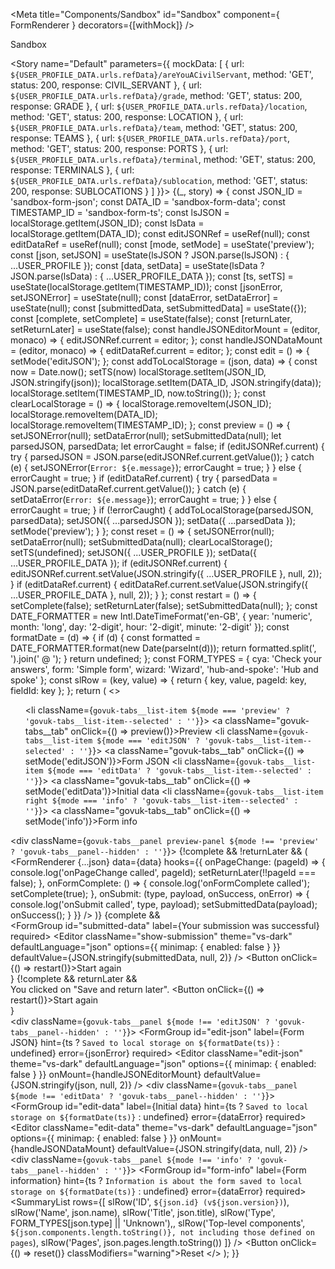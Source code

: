 <!-- Global imports -->

<!-- JSON documents -->

<!-- Local imports -->

<!-- Styles -->

<Meta title="Components/Sandbox" id="Sandbox" component={ FormRenderer } decorators={[withMock]} />

<Heading size="xl">Sandbox</Heading>

<Story name="Default" parameters={{
  mockData: [
    {
      url: `${USER_PROFILE_DATA.urls.refData}/areYouACivilServant`,
      method: 'GET',
      status: 200,
      response: CIVIL_SERVANT
    },
    {
      url: `${USER_PROFILE_DATA.urls.refData}/grade`,
      method: 'GET',
      status: 200,
      response: GRADE
    },
    {
      url: `${USER_PROFILE_DATA.urls.refData}/location`,
      method: 'GET',
      status: 200,
      response: LOCATION
    },
    {
      url: `${USER_PROFILE_DATA.urls.refData}/team`,
      method: 'GET',
      status: 200,
      response: TEAMS
    },
    {
      url: `${USER_PROFILE_DATA.urls.refData}/port`,
      method: 'GET',
      status: 200,
      response: PORTS
    },
    {
      url: `${USER_PROFILE_DATA.urls.refData}/terminal`,
      method: 'GET',
      status: 200,
      response: TERMINALS
    },
        {
      url: `${USER_PROFILE_DATA.urls.refData}/sublocation`,
      method: 'GET',
      status: 200,
      response: SUBLOCATIONS
    }
  ]
}}>
  {(_, story) => {
    const JSON_ID = 'sandbox-form-json';
    const DATA_ID = 'sandbox-form-data';
    const TIMESTAMP_ID = 'sandbox-form-ts';
    const lsJSON = localStorage.getItem(JSON_ID);
    const lsData = localStorage.getItem(DATA_ID);
    const editJSONRef = useRef(null);
    const editDataRef = useRef(null);
    const [mode, setMode] = useState('preview');
    const [json, setJSON] = useState(lsJSON ? JSON.parse(lsJSON) : { ...USER_PROFILE });
    const [data, setData] = useState(lsData ? JSON.parse(lsData) : { ...USER_PROFILE_DATA });
    const [ts, setTS] = useState(localStorage.getItem(TIMESTAMP_ID));
    const [jsonError, setJSONError] = useState(null);
    const [dataError, setDataError] = useState(null);
    const [submittedData, setSubmittedData] = useState({});
    const [complete, setComplete] = useState(false);
    const [returnLater, setReturnLater] = useState(false);
    const handleJSONEditorMount = (editor, monaco) => {
      editJSONRef.current = editor;
    };
    const handleJSONDataMount = (editor, monaco) => {
      editDataRef.current = editor;
    };
    const edit = () => {
      setMode('editJSON');
    };
    const addToLocalStorage = (json, data) => {
      const now = Date.now();
      setTS(now)
      localStorage.setItem(JSON_ID, JSON.stringify(json));
      localStorage.setItem(DATA_ID, JSON.stringify(data));
      localStorage.setItem(TIMESTAMP_ID, now.toString());
    };
    const clearLocalStorage = () => {
      localStorage.removeItem(JSON_ID);
      localStorage.removeItem(DATA_ID);
      localStorage.removeItem(TIMESTAMP_ID);
    };
    const preview = () => {
      setJSONError(null);
      setDataError(null);
      setSubmittedData(null);
      let parsedJSON, parsedData;
      let errorCaught = false;
      if (editJSONRef.current) {
        try {
          parsedJSON = JSON.parse(editJSONRef.current.getValue());
        } catch (e) {
          setJSONError(`Error: ${e.message}`);
          errorCaught = true;
        }
      } else {
        errorCaught = true;
      }
      if (editDataRef.current) {
        try {
          parsedData = JSON.parse(editDataRef.current.getValue());
        } catch (e) {
          setDataError(`Error: ${e.message}`);
          errorCaught = true;
        }
      } else {
        errorCaught = true;
      }
      if (!errorCaught) {
        addToLocalStorage(parsedJSON, parsedData);
        setJSON({ ...parsedJSON });
        setData({ ...parsedData });
        setMode('preview');
      }
    };
    const reset = () => {
      setJSONError(null);
      setDataError(null);
      setSubmittedData(null);
      clearLocalStorage();
      setTS(undefined);
      setJSON({ ...USER_PROFILE });
      setData({ ...USER_PROFILE_DATA });
      if (editJSONRef.current) {
        editJSONRef.current.setValue(JSON.stringify({ ...USER_PROFILE }, null, 2));
      }
      if (editDataRef.current) {
        editDataRef.current.setValue(JSON.stringify({ ...USER_PROFILE_DATA }, null, 2));
      }
    };
    const restart = () => {
      setComplete(false);
      setReturnLater(false);
      setSubmittedData(null);
    };
    const DATE_FORMATTER = new Intl.DateTimeFormat('en-GB', { year: 'numeric', month: 'long', day: '2-digit', hour: '2-digit', minute: '2-digit' });
    const formatDate = (d) => {
      if (d) {
        const formatted = DATE_FORMATTER.format(new Date(parseInt(d)));
        return formatted.split(', ').join(' @ ');
      }
      return undefined;
    };
    const FORM_TYPES = {
      cya: 'Check your answers',
      form: 'Simple form',
      wizard: 'Wizard',
      'hub-and-spoke': 'Hub and spoke'
    };
    const slRow = (key, value) => {
      return { key, value, pageId: key, fieldId: key };
    };
    return (
      <>
        <div className="govuk-tabs">
          <ul className="govuk-tabs__list">
            <li className={`govuk-tabs__list-item ${mode === 'preview' ? 'govuk-tabs__list-item--selected' : ''}`}>
              <a className="govuk-tabs__tab" onClick={() => preview()}>Preview</a>
            </li>
            <li className={`govuk-tabs__list-item ${mode === 'editJSON' ? 'govuk-tabs__list-item--selected' : ''}`}>
              <a className="govuk-tabs__tab" onClick={() => setMode('editJSON')}>Form JSON</a>
            </li>
            <li className={`govuk-tabs__list-item ${mode === 'editData' ? 'govuk-tabs__list-item--selected' : ''}`}>
              <a className="govuk-tabs__tab" onClick={() => setMode('editData')}>Initial data</a>
            </li>
            <li className={`govuk-tabs__list-item right ${mode === 'info' ? 'govuk-tabs__list-item--selected' : ''}`}>
              <a className="govuk-tabs__tab" onClick={() => setMode('info')}>Form info</a>
            </li>
          </ul>
          <div className={`govuk-tabs__panel preview-panel ${mode !== 'preview' ? 'govuk-tabs__panel--hidden' : ''}`}>
            {!complete && !returnLater && (
              <FormRenderer
                {...json}
                data={data}
                hooks={{
                  onPageChange: (pageId) => {
                    console.log('onPageChange called', pageId);
                    setReturnLater(!!pageId === false);
                  },
                  onFormComplete: () => {
                    console.log('onFormComplete called');
                    setComplete(true);
                  },
                  onSubmit: (type, payload, onSuccess, onError) => {
                    console.log('onSubmit called', type, payload);
                    setSubmittedData(payload);
                    onSuccess();
                  }
                }}
              />
            )}
            {complete &&
              <div>
                <Panel title="Submission successful">
                  <FormGroup
                    id="submitted-data"
                    label={<Heading size="l">Your submission was successful</Heading>}
                    required>
                    <Editor
                      className="show-submission"
                      theme="vs-dark"
                      defaultLanguage="json"
                      options={{ minimap: { enabled: false } }}
                      defaultValue={JSON.stringify(submittedData, null, 2)} />
                  </FormGroup>
                </Panel>
                <Button onClick={() => restart()}>Start again</Button>
              </div>
            }
            {!complete && returnLater &&
              <div>
                <Panel title="Saved to return later">
                  <Heading size="l">You clicked on "Save and return later".</Heading>
                </Panel>
                <Button onClick={() => restart()}>Start again</Button>
              </div>
            }
          </div>
          <div className={`govuk-tabs__panel ${mode !== 'editJSON' ? 'govuk-tabs__panel--hidden' : ''}`}>
            <FormGroup
              id="edit-json"
              label={<Heading size="m">Form JSON</Heading>}
              hint={ts ? `Saved to local storage on ${formatDate(ts)}` : undefined}
              error={jsonError}
              required>
              <Editor
                className="edit-json"
                theme="vs-dark"
                defaultLanguage="json"
                options={{ minimap: { enabled: false } }}
                onMount={handleJSONEditorMount}
                defaultValue={JSON.stringify(json, null, 2)} />
            </FormGroup>
          </div>
          <div className={`govuk-tabs__panel ${mode !== 'editData' ? 'govuk-tabs__panel--hidden' : ''}`}>
            <FormGroup
              id="edit-data"
              label={<Heading size="m">Initial data</Heading>}
              hint={ts ? `Saved to local storage on ${formatDate(ts)}` : undefined}
              error={dataError}
              required>
              <Editor
                className="edit-data"
                theme="vs-dark"
                defaultLanguage="json"
                options={{ minimap: { enabled: false } }}
                onMount={handleJSONDataMount}
                defaultValue={JSON.stringify(data, null, 2)} />
            </FormGroup>
          </div>
          <div className={`govuk-tabs__panel ${mode !== 'info' ? 'govuk-tabs__panel--hidden' : ''}`}>
            <FormGroup
              id="form-info"
              label={<Heading size="m">Form information</Heading>}
              hint={ts ? `Information is about the form saved to local storage on ${formatDate(ts)}` : undefined}
              error={dataError}
              required>
              <SummaryList rows={[
                slRow('ID', `${json.id} (v${json.version})`),
                slRow('Name', json.name),
                slRow('Title', json.title),
                slRow('Type', FORM_TYPES[json.type] || 'Unknown'),,
                slRow('Top-level components', `${json.components.length.toString()}, not including those defined on pages`),
                slRow('Pages', json.pages.length.toString())
              ]} />
            </FormGroup>
          </div>
        </div>
        <ButtonGroup>
          <Button onClick={() => reset()} classModifiers="warning">Reset</Button>
        </ButtonGroup>
      </>
    );
  }}
</Story>
